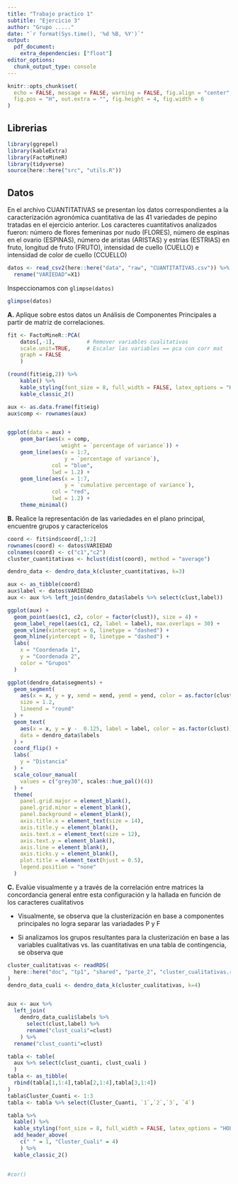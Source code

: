 ```yaml
---
title: "Trabajo practico 1"
subtitle: "Ejercicio 3"
author: "Grupo ....."
date: "`r format(Sys.time(), '%d %B, %Y')`"
output: 
  pdf_document:
    extra_dependencies: ["float"]
editor_options: 
  chunk_output_type: console
---
```


```r
knitr::opts_chunk$set(
  echo = FALSE, message = FALSE, warning = FALSE, fig.align = "center",
  fig.pos = "H", out.extra = "", fig.height = 4, fig.width = 6
)
```


## Librerias

```r
library(ggrepel)
library(kableExtra)
library(FactoMineR)
library(tidyverse)
source(here::here("src", "utils.R"))
```


## Datos

En el archivo CUANTITATIVAS se presentan los datos correspondientes a la caracterización agronómica cuantitativa de las 41 variedades de pepino tratadas en el ejercicio anterior. Los caracteres cuantitativos analizados fueron: número de flores femeninas por nudo (FLORES), número de espinas en el ovario (ESPINAS), número de aristas (ARISTAS) y estrías (ESTRIAS) en fruto, longitud de fruto (FRUTO), intensidad de cuello (CUELLO) e intensidad de color de cuello (CCUELLO)

```r
datos <- read_csv2(here::here("data", "raw", "CUANTITATIVAS.csv")) %>% 
  rename("VARIEDAD"=X1)
```

Inspeccionamos con `glimpse(datos)`

```r
glimpse(datos)
```

**A.** Aplique sobre estos datos un Análisis de Componentes Principales a partir de matriz de correlaciones.

```r
fit <- FactoMineR::PCA(
    datos[,-1],          # Remover variables cualitativas
    scale.unit=TRUE,     # Escalar las variables == pca con corr mat
    graph = FALSE
    )
```

```r
(round(fit$eig,2)) %>% 
    kable() %>% 
    kable_styling(font_size = 8, full_width = FALSE, latex_options = "HOLD_position") %>% 
    kable_classic_2() 
```

```r
aux <- as.data.frame(fit$eig)
aux$comp <- rownames(aux)


ggplot(data = aux) +
    geom_bar(aes(x = comp,
                 weight = `percentage of variance`)) +
    geom_line(aes(x = 1:7,
                  y = `percentage of variance`),
              col = "blue",
              lwd = 1.2) +
    geom_line(aes(x = 1:7,
                  y = `cumulative percentage of variance`),
              col = "red",
              lwd = 1.2) +
    theme_minimal()
```



**B.** Realice la representación de las variedades en el plano principal, encuentre grupos y caracterícelos

```r
coord <- fit$ind$coord[,1:2]
rownames(coord) <- datos$VARIEDAD
colnames(coord) <- c("c1","c2")
cluster_cuantitativas <- hclust(dist(coord), method = "average")
```

```r
dendro_data <- dendro_data_k(cluster_cuantitativas, k=3)
```



```r
aux <- as_tibble(coord)
aux$label <- datos$VARIEDAD
aux <- aux %>% left_join(dendro_data$labels %>% select(clust,label))

ggplot(aux) + 
  geom_point(aes(c1, c2, color = factor(clust)), size = 4) + 
  geom_label_repel(aes(c1, c2, label = label), max.overlaps = 30) + 
  geom_vline(xintercept = 0, linetype = "dashed") + 
  geom_hline(yintercept = 0, linetype = "dashed") + 
  labs(
    x = "Coordenada 1",
    y = "Coordenada 2",
    color = "Grupos"
  )
```


```r
ggplot(dendro_data$segments) + 
  geom_segment(
    aes(x = x, y = y, xend = xend, yend = yend, color = as.factor(clust)),
    size = 1.2,
    lineend = "round"
  ) + 
  geom_text(
    aes(x = x, y = y -  0.125, label = label, color = as.factor(clust)), 
    data = dendro_data$labels
  ) + 
  coord_flip() + 
  labs(
    y = "Distancia"
  ) + 
  scale_colour_manual(
    values = c("grey30", scales::hue_pal()(4))
  ) + 
  theme(
    panel.grid.major = element_blank(), 
    panel.grid.minor = element_blank(), 
    panel.background = element_blank(),
    axis.title.x = element_text(size = 14), 
    axis.title.y = element_blank(), 
    axis.text.x = element_text(size = 12),
    axis.text.y = element_blank(), 
    axis.line = element_blank(), 
    axis.ticks.y = element_blank(),
    plot.title = element_text(hjust = 0.5),
    legend.position = "none"
  )
```


**C.** Evalúe visualmente y a través de la correlación entre matrices la concordancia general entre esta configuración y la hallada en función de los caracteres cualitativos

- Visualmente, se observa que la clusterización en base a componentes principales no logra separar las variadades P y F

- Si analizamos los grupos resultantes para la clusterización en base a las variables cualitativas vs. las cuantitativas en una tabla de contingencia, se observa que 

```r
cluster_cualitativas <- readRDS(
  here::here("doc", "tp1", "shared", "parte_2", "cluster_cualitativas.rds")
) 
dendro_data_cuali <- dendro_data_k(cluster_cualitativas, k=4)


aux <- aux %>% 
  left_join(
    dendro_data_cuali$labels %>% 
      select(clust,label) %>% 
      rename("clust_cuali"=clust)
    ) %>% 
  rename("clust_cuanti"=clust)

```

```r
tabla <- table(
  aux %>% select(clust_cuanti, clust_cuali )
  )
tabla <- as_tibble(
  rbind(tabla[1,1:4],tabla[2,1:4],tabla[3,1:4])
)
tabla$Cluster_Cuanti <- 1:3
tabla <- tabla %>% select(Cluster_Cuanti, `1`,`2`,`3`, `4`)

tabla %>% 
  kable() %>% 
  kable_styling(font_size = 8, full_width = FALSE, latex_options = "HOLD_position") %>% 
  add_header_above(
    c(" " = 1, "Cluster_Cuali" = 4)
    ) %>% 
  kable_classic_2()
  
```

```r
#cor()
```


